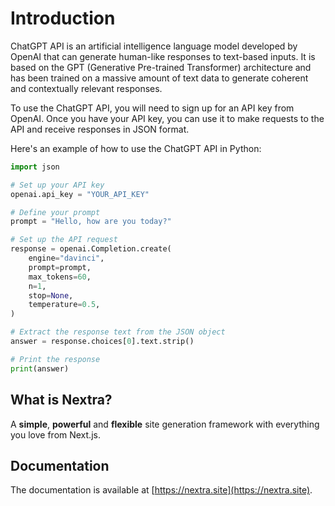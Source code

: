 # Introduction
 

ChatGPT API is an artificial intelligence language model developed by OpenAI that can generate human-like responses to text-based inputs. It is based on the GPT (Generative Pre-trained Transformer) architecture and has been trained on a massive amount of text data to generate coherent and contextually relevant responses.

To use the ChatGPT API, you will need to sign up for an API key from OpenAI. Once you have your API key, you can use it to make requests to the API and receive responses in JSON format.

Here's an example of how to use the ChatGPT API in Python:

```py import openai
import json

# Set up your API key
openai.api_key = "YOUR_API_KEY"

# Define your prompt
prompt = "Hello, how are you today?"

# Set up the API request
response = openai.Completion.create(
    engine="davinci",
    prompt=prompt,
    max_tokens=60,
    n=1,
    stop=None,
    temperature=0.5,
)

# Extract the response text from the JSON object
answer = response.choices[0].text.strip()

# Print the response
print(answer)
```

## What is Nextra?

A **simple**, **powerful** and **flexible** site generation framework with everything you love from Next.js.

## Documentation

The documentation is available at [https://nextra.site](https://nextra.site).
